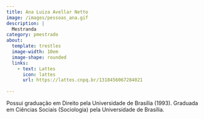 ```yaml
---
title: Ana Luiza Avellar Netto
image: /images/pessoas_ana.gif
description: |
  Mestranda
category: pmestrado
about:
  template: trestles
  image-width: 10em
  image-shape: rounded
  links:
    - text: Lattes
      icon: lattes
      url: https://lattes.cnpq.br/1318456067284021
    
---
```

Possui graduação em Direito pela Universidade de Brasília (1993). Graduada em Ciências Sociais (Sociologia) pela Universidade de Brasília. 
<!-- Google tag (gtag.js) -->
<script async src="https://www.googletagmanager.com/gtag/js?id=G-GB2MGT95N0"></script>
<script>
  window.dataLayer = window.dataLayer || [];
  function gtag(){dataLayer.push(arguments);}
  gtag('js', new Date());

  gtag('config', 'G-GB2MGT95N0');
</script>